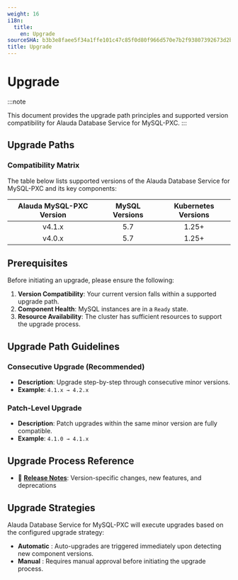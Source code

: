 ```yaml
---
weight: 16
i18n:
  title:
    en: Upgrade
sourceSHA: b3b3e8faee5f34a1ffe101c47c85f0d80f966d570e7b2f93807392673d2b1db7
title: Upgrade
---
```


# Upgrade

:::note

This document provides the upgrade path principles and supported version compatibility for Alauda Database Service for MySQL-PXC.
:::

## Upgrade Paths

### Compatibility Matrix

The table below lists supported versions of the Alauda Database Service for MySQL-PXC and its key components:

| Alauda MySQL-PXC Version |  MySQL Versions                | Kubernetes Versions |
|:--------------------:|:------------------------------:|:-------------------:|
| v4.1.x               | 5.7                       | 1.25+               |
| v4.0.x               | 5.7                       | 1.25+               |

## Prerequisites

Before initiating an upgrade, please ensure the following:

1. **Version Compatibility**: Your current version falls within a supported upgrade path.
2. **Component Health**: MySQL instances are in a `Ready` state.
3. **Resource Availability**: The cluster has sufficient resources to support the upgrade process.

## Upgrade Path Guidelines

### Consecutive Upgrade (Recommended)
- **Description**: Upgrade step-by-step through consecutive minor versions.
- **Example**: `4.1.x → 4.2.x`

### Patch-Level Upgrade
- **Description**: Patch upgrades within the same minor version are fully compatible.
- **Example**: `4.1.0 → 4.1.x`

## Upgrade Process Reference
- 📝 **[Release Notes](./release_notes.mdx)**: Version-specific changes, new features, and deprecations

## Upgrade Strategies

Alauda Database Service for MySQL-PXC will execute upgrades based on the configured upgrade strategy:
- **Automatic** : Auto-upgrades are triggered immediately upon detecting new component versions.
- **Manual** : Requires manual approval before initiating the upgrade process.
